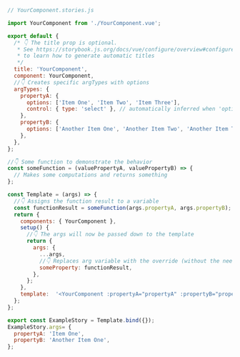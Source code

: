 ```js
// YourComponent.stories.js

import YourComponent from './YourComponent.vue';

export default {
  /* 👇 The title prop is optional.
   * See https://storybook.js.org/docs/vue/configure/overview#configure-story-loading
   * to learn how to generate automatic titles
   */
  title: 'YourComponent',
  component: YourComponent,
  //👇 Creates specific argTypes with options
  argTypes: {
    propertyA: {
      options: ['Item One', 'Item Two', 'Item Three'],
      control: { type: 'select' }, // automatically inferred when 'options' is defined
    },
    propertyB: {
      options: ['Another Item One', 'Another Item Two', 'Another Item Three'],
    },
  },
};

//👇 Some function to demonstrate the behavior
const someFunction = (valuePropertyA, valuePropertyB) => {
  // Makes some computations and returns something
};

const Template = (args) => {
  //👇 Assigns the function result to a variable
  const functionResult = someFunction(args.propertyA, args.propertyB);
  return {
    components: { YourComponent },
    setup() {
      //👇 The args will now be passed down to the template
      return {
        args: {
          ...args,
          //👇 Replaces arg variable with the override (without the need of mutation)
          someProperty: functionResult,
        },
      };
    },
    template:  '<YourComponent :propertyA="propertyA" :propertyB="propertyB" :someProperty="someProperty"/>',
  };
};

export const ExampleStory = Template.bind({});
ExampleStory.args= {
  propertyA: 'Item One',
  propertyB: 'Another Item One',
};
```